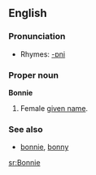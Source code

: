 ==English==

===Pronunciation===
*Rhymes: [[Rhymes:English:-ɒni|-ɒni]]

===Proper noun===
'''Bonnie'''

# Female [[given name]].

===See also===
*[[bonnie]], [[bonny]]

[[sr:Bonnie]]